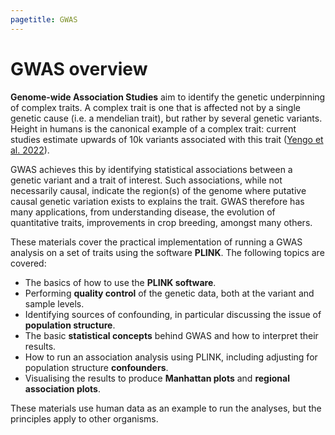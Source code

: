 ```yaml
---
pagetitle: GWAS
---
```


# GWAS overview

**Genome-wide Association Studies** aim to identify the genetic underpinning of complex traits. 
A complex trait is one that is affected not by a single genetic cause (i.e. a mendelian trait), but rather by several genetic variants.
Height in humans is the canonical example of a complex trait: current studies estimate upwards of 10k variants associated with this trait ([Yengo et al. 2022](https://doi.org/10.1038/s41586-022-05275-y)). 

GWAS achieves this by identifying statistical associations between a genetic variant and a trait of interest. 
Such associations, while not necessarily causal, indicate the region(s) of the genome where putative causal genetic variation exists to explains the trait. 
GWAS therefore has many applications, from understanding disease, the evolution of quantitative traits, improvements in crop breeding, amongst many others. 

These materials cover the practical implementation of running a GWAS analysis on a set of traits using the software **PLINK**. 
The following topics are covered: 

- The basics of how to use the **PLINK software**.
- Performing **quality control** of the genetic data, both at the variant and sample levels. 
- Identifying sources of confounding, in particular discussing the issue of **population structure**. 
- The basic **statistical concepts** behind GWAS and how to interpret their results. 
- How to run an association analysis using PLINK, including adjusting for population structure **confounders**. 
- Visualising the results to produce **Manhattan plots** and **regional association plots**. 

These materials use human data as an example to run the analyses, but the principles apply to other organisms. 
